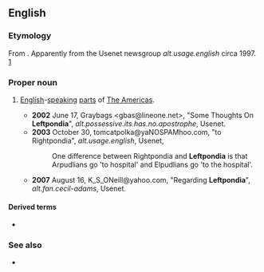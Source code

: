 ==English==

===Etymology===
From {{compound|en|left|t1=west|pond|t2=Atlantic Ocean}}{{suffix|en||ia}}. Apparently from the Usenet newsgroup ''alt.usage.english'' circa 1997. [http://groups.google.com/group/alt.usage.english/browse_frm/thread/f0a61071e7d33b56]

===Proper noun===
{{en-proper noun}}

# {{lb|en|slang}} [[English]]-[[speak]]ing [[part]]s of [[Americas|The Americas]].
#* '''2002''' June 17, Graybags <gbas@lineone.net>, "Some Thoughts On '''Leftpondia'''", ''alt.possessive.its.has.no.apostrophe'', Usenet.
#* '''2003''' October 30, tomcatpolka@yaNOSPAMhoo.com, "to Rightpondia", ''alt.usage.english'', Usenet,
#*: One difference between Rightpondia and '''Leftpondia''' is that Arpudlians go 'to hospital' and Elpudlians go 'to the hospital'.
#* '''2007''' August 16, K_S_ONeill@yahoo.com, "Regarding '''Leftpondia'''", ''alt.fan.cecil-adams'', Usenet.

====Derived terms====
* {{l|en|Leftpondian}}

===See also===
* {{l|en|Rightpondia}}
